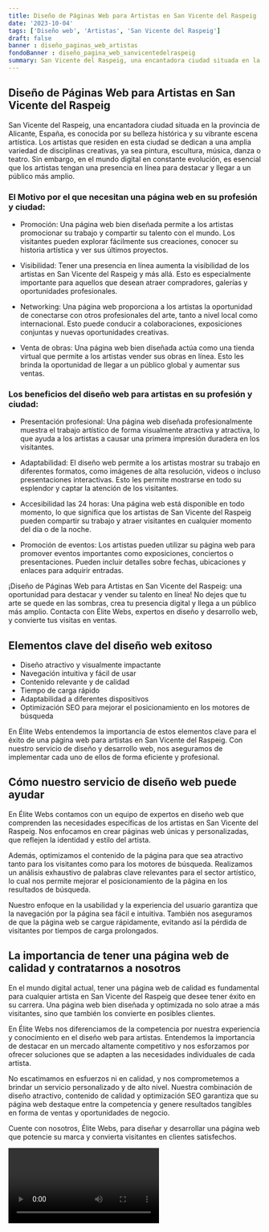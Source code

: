 ```yaml
---
title: Diseño de Páginas Web para Artistas en San Vicente del Raspeig
date: '2023-10-04'
tags: ['Diseño web', 'Artistas', 'San Vicente del Raspeig']
draft: false
banner : diseño_paginas_web_artistas
fondoBanner : diseño_pagina_web_sanvicentedelraspeig
summary: San Vicente del Raspeig, una encantadora ciudad situada en la provincia de Alicante, España, es conocida por su belleza histórica y su vibrante escena artística. Los artistas que residen en esta ciudad se dedican a una amplia variedad de disciplinas creativas, ya sea pintura, escultura, música, danza o teatro. Sin embargo, en el mundo digital en constante evolución, es esencial que los artistas tengan una presencia en línea para destacar y llegar a un público más amplio.
---
```


## Diseño de Páginas Web para Artistas en San Vicente del Raspeig

San Vicente del Raspeig, una encantadora ciudad situada en la provincia de Alicante, España, es conocida por su belleza histórica y su vibrante escena artística. Los artistas que residen en esta ciudad se dedican a una amplia variedad de disciplinas creativas, ya sea pintura, escultura, música, danza o teatro. Sin embargo, en el mundo digital en constante evolución, es esencial que los artistas tengan una presencia en línea para destacar y llegar a un público más amplio.

### El Motivo por el que necesitan una página web en su profesión y ciudad:

- Promoción: Una página web bien diseñada permite a los artistas promocionar su trabajo y compartir su talento con el mundo. Los visitantes pueden explorar fácilmente sus creaciones, conocer su historia artística y ver sus últimos proyectos.

- Visibilidad: Tener una presencia en línea aumenta la visibilidad de los artistas en San Vicente del Raspeig y más allá. Esto es especialmente importante para aquellos que desean atraer compradores, galerías y oportunidades profesionales.

- Networking: Una página web proporciona a los artistas la oportunidad de conectarse con otros profesionales del arte, tanto a nivel local como internacional. Esto puede conducir a colaboraciones, exposiciones conjuntas y nuevas oportunidades creativas.

- Venta de obras: Una página web bien diseñada actúa como una tienda virtual que permite a los artistas vender sus obras en línea. Esto les brinda la oportunidad de llegar a un público global y aumentar sus ventas.

### Los beneficios del diseño web para artistas en su profesión y ciudad:

- Presentación profesional: Una página web diseñada profesionalmente muestra el trabajo artístico de forma visualmente atractiva y atractiva, lo que ayuda a los artistas a causar una primera impresión duradera en los visitantes.

- Adaptabilidad: El diseño web permite a los artistas mostrar su trabajo en diferentes formatos, como imágenes de alta resolución, videos o incluso presentaciones interactivas. Esto les permite mostrarse en todo su esplendor y captar la atención de los visitantes.

- Accesibilidad las 24 horas: Una página web está disponible en todo momento, lo que significa que los artistas de San Vicente del Raspeig pueden compartir su trabajo y atraer visitantes en cualquier momento del día o de la noche.

- Promoción de eventos: Los artistas pueden utilizar su página web para promover eventos importantes como exposiciones, conciertos o presentaciones. Pueden incluir detalles sobre fechas, ubicaciones y enlaces para adquirir entradas.

¡Diseño de Páginas Web para Artistas en San Vicente del Raspeig: una oportunidad para destacar y vender su talento en línea! No dejes que tu arte se quede en las sombras, crea tu presencia digital y llega a un público más amplio. Contacta con Élite Webs, expertos en diseño y desarrollo web, y convierte tus visitas en ventas.

<GifSeo />

<Cta />

## Elementos clave del diseño web exitoso

- Diseño atractivo y visualmente impactante
- Navegación intuitiva y fácil de usar
- Contenido relevante y de calidad
- Tiempo de carga rápido
- Adaptabilidad a diferentes dispositivos
- Optimización SEO para mejorar el posicionamiento en los motores de búsqueda

En Élite Webs entendemos la importancia de estos elementos clave para el éxito de una página web para artistas en San Vicente del Raspeig. Con nuestro servicio de diseño y desarrollo web, nos aseguramos de implementar cada uno de ellos de forma eficiente y profesional.

## Cómo nuestro servicio de diseño web puede ayudar

En Élite Webs contamos con un equipo de expertos en diseño web que comprenden las necesidades específicas de los artistas en San Vicente del Raspeig. Nos enfocamos en crear páginas web únicas y personalizadas, que reflejen la identidad y estilo del artista.

Además, optimizamos el contenido de la página para que sea atractivo tanto para los visitantes como para los motores de búsqueda. Realizamos un análisis exhaustivo de palabras clave relevantes para el sector artístico, lo cual nos permite mejorar el posicionamiento de la página en los resultados de búsqueda.

Nuestro enfoque en la usabilidad y la experiencia del usuario garantiza que la navegación por la página sea fácil e intuitiva. También nos aseguramos de que la página web se cargue rápidamente, evitando así la pérdida de visitantes por tiempos de carga prolongados.

## La importancia de tener una página web de calidad y contratarnos a nosotros

En el mundo digital actual, tener una página web de calidad es fundamental para cualquier artista en San Vicente del Raspeig que desee tener éxito en su carrera. Una página web bien diseñada y optimizada no solo atrae a más visitantes, sino que también los convierte en posibles clientes.

En Élite Webs nos diferenciamos de la competencia por nuestra experiencia y conocimiento en el diseño web para artistas. Entendemos la importancia de destacar en un mercado altamente competitivo y nos esforzamos por ofrecer soluciones que se adapten a las necesidades individuales de cada artista.

No escatimamos en esfuerzos ni en calidad, y nos comprometemos a brindar un servicio personalizado y de alto nivel. Nuestra combinación de diseño atractivo, contenido de calidad y optimización SEO garantiza que su página web destaque entre la competencia y genere resultados tangibles en forma de ventas y oportunidades de negocio.

Cuente con nosotros, Élite Webs, para diseñar y desarrollar una página web que potencie su marca y convierta visitantes en clientes satisfechos.

<Video />

<CtaBot job='Artistas' city='San Vicente del Raspeig'/>

<Gmaps query='San Vicente del Raspeig+españa+maps' />